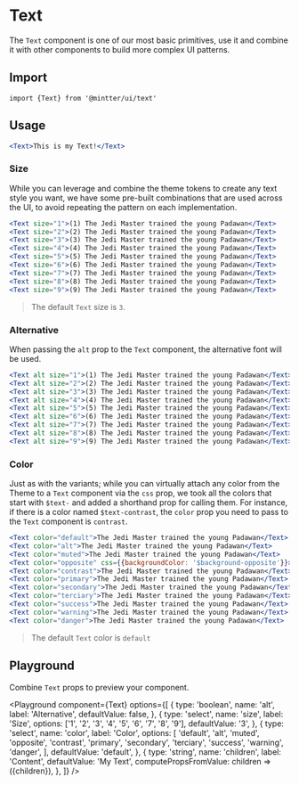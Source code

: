 
<Meta title="Data Display/Text" />

# Text

The `Text` component is one of our most basic primitives, use it and combine it
with other components to build more complex UI patterns.

## Import

```tsx
import {Text} from '@mintter/ui/text'
```

## Usage

```jsx
<Text>This is my Text!</Text>
```

### Size

While you can leverage and combine the theme tokens to create any text style you
want, we have some pre-built combinations that are used across the UI, to avoid
repeating the pattern on each implementation.

```jsx
<Text size="1">(1) The Jedi Master trained the young Padawan</Text>
<Text size="2">(2) The Jedi Master trained the young Padawan</Text>
<Text size="3">(3) The Jedi Master trained the young Padawan</Text>
<Text size="4">(4) The Jedi Master trained the young Padawan</Text>
<Text size="5">(5) The Jedi Master trained the young Padawan</Text>
<Text size="6">(6) The Jedi Master trained the young Padawan</Text>
<Text size="7">(7) The Jedi Master trained the young Padawan</Text>
<Text size="8">(8) The Jedi Master trained the young Padawan</Text>
<Text size="9">(9) The Jedi Master trained the young Padawan</Text>
```

> The default `Text` size is `3`.

### Alternative

When passing the `alt` prop to the `Text` component, the alternative font will
be used.

```jsx
<Text alt size="1">(1) The Jedi Master trained the young Padawan</Text>
<Text alt size="2">(2) The Jedi Master trained the young Padawan</Text>
<Text alt size="3">(3) The Jedi Master trained the young Padawan</Text>
<Text alt size="4">(4) The Jedi Master trained the young Padawan</Text>
<Text alt size="5">(5) The Jedi Master trained the young Padawan</Text>
<Text alt size="6">(6) The Jedi Master trained the young Padawan</Text>
<Text alt size="7">(7) The Jedi Master trained the young Padawan</Text>
<Text alt size="8">(8) The Jedi Master trained the young Padawan</Text>
<Text alt size="9">(9) The Jedi Master trained the young Padawan</Text>
```

### Color

Just as with the variants; while you can virtually attach any color from the
Theme to a `Text` component via the `css` prop, we took all the colors that
start with `$text-` and added a shorthand prop for calling them. For instance,
if there is a color named `$text-contrast`, the `color` prop you need to pass to
the `Text` component is `contrast`.

```jsx
<Text color="default">The Jedi Master trained the young Padawan</Text>
<Text color="alt">The Jedi Master trained the young Padawan</Text>
<Text color="muted">The Jedi Master trained the young Padawan</Text>
<Text color="opposite" css={{backgroundColor: '$background-opposite'}}>The Jedi Master trained the young Padawan</Text>
<Text color="contrast">The Jedi Master trained the young Padawan</Text>
<Text color="primary">The Jedi Master trained the young Padawan</Text>
<Text color="secondary">The Jedi Master trained the young Padawan</Text>
<Text color="terciary">The Jedi Master trained the young Padawan</Text>
<Text color="success">The Jedi Master trained the young Padawan</Text>
<Text color="warning">The Jedi Master trained the young Padawan</Text>
<Text color="danger">The Jedi Master trained the young Padawan</Text>
```

> The default `Text` color is `default`

## Playground

Combine `Text` props to preview your component.

<Playground
  component={Text}
  options={[
    {
      type: 'boolean',
      name: 'alt',
      label: 'Alternative',
      defaultValue: false,
    },
    {
      type: 'select',
      name: 'size',
      label: 'Size',
      options: ['1', '2', '3', '4', '5', '6', '7', '8', '9'],
      defaultValue: '3',
    },
    {
      type: 'select',
      name: 'color',
      label: 'Color',
      options: [
        'default',
        'alt',
        'muted',
        'opposite',
        'contrast',
        'primary',
        'secondary',
        'terciary',
        'success',
        'warning',
        'danger',
      ],
      defaultValue: 'default',
    },
    {
      type: 'string',
      name: 'children',
      label: 'Content',
      defaultValue: 'My Text',
      computePropsFromValue: children => ({children}),
    },
  ]}
/>
